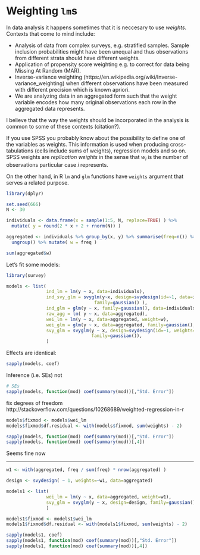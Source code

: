 # Weighting `lm`s

In data analysis it happens sometimes that it is neccesary to use *weights*. Contexts
that come to mind include:

- Analysis of data from complex surveys, e.g. stratified samples. Sample inclusion probabilities might have been unequal and thus observations from different strata should have different weights.
- Application of propensity score weighting e.g. to correct for data being Missing At Random (MAR).
- Inverse-variance weighting (https://en.wikipedia.org/wiki/Inverse-variance_weighting) when different observations have been measured with different precision which is known apriori.
- We are analyzing data in an aggregated form such that the weight variable encodes how many original observations each row in the aggregated data represents.

I believe that the way the weights should be incorporated in the analysis is common to some of these contexts (citation?).

If you use SPSS you probably know about the possibility to define one of the variables as weights. This information is used when producing cross-tabulations (cells include sums of weights), regression models and so on. SPSS weights are *replication weights* in the sense that $w_i$ is the number of observations particular case $i$ represents.

On the other hand, in R `lm` and `glm` functions have `weights` argument that serves a related purpose.



```r
library(dplyr)

set.seed(666)
N <- 30

individuals <- data.frame(x = sample(1:5, N, replace=TRUE) ) %>%
  mutate( y = round(2 * x + 2 + rnorm(N)) )

aggregated <- individuals %>% group_by(x, y) %>% summarise(freq=n()) %>% 
  ungroup() %>% mutate( w = freq )

sum(aggregated$w)
```

Let's fit some models:

```r
library(survey)

models <- list( 
               ind_lm = lm(y ~ x, data=individuals),
               ind_svy_glm = svyglm(y~x, design=svydesign(id=~1, data=individuals),
                                 family=gaussian() ),
               ind_glm = glm(y ~ x, family=gaussian(), data=individuals),
               raw_agg = lm( y ~ x, data=aggregated),
               wei_lm = lm(y ~ x, data=aggregated, weight=w),
               wei_glm = glm(y ~ x, data=aggregated, family=gaussian(), weight=w),
               svy_glm = svyglm(y ~ x, design=svydesign(id=~1, weights=~w, data=aggregated),
                                family=gaussian()),
               )
```

Effects are identical:

```r
sapply(models, coef)
```


Inference (i.e. SEs) not

```r
# SEs
sapply(models, function(mod) coef(summary(mod))[,"Std. Error"])

```



fix degrees of freedom
http://stackoverflow.com/questions/10268689/weighted-regression-in-r


```r
models$fixmod <- models$wei_lm
models$fixmod$df.residual <- with(models$fixmod, sum(weights) - 2)

sapply(models, function(mod) coef(summary(mod))[,"Std. Error"])
sapply(models, function(mod) coef(summary(mod))[,4])
```

Seems fine now


---


```r
w1 <- with(aggregated, freq / sum(freq) * nrow(aggregated) )

design <- svydesign( ~ 1, weights=~w1, data=aggregated)

models1 <- list( 
               wei_lm = lm(y ~ x, data=aggregated, weight=w1),
               svy_glm = svyglm(y ~ x, design=design, family=gaussian())
               )

models1$fixmod <- models1$wei_lm
models1$fixmod$df.residual <- with(models1$fixmod, sum(weights) - 2)

sapply(models1, coef)
sapply(models1, function(mod) coef(summary(mod))[,"Std. Error"])
sapply(models1, function(mod) coef(summary(mod))[,4])
```

